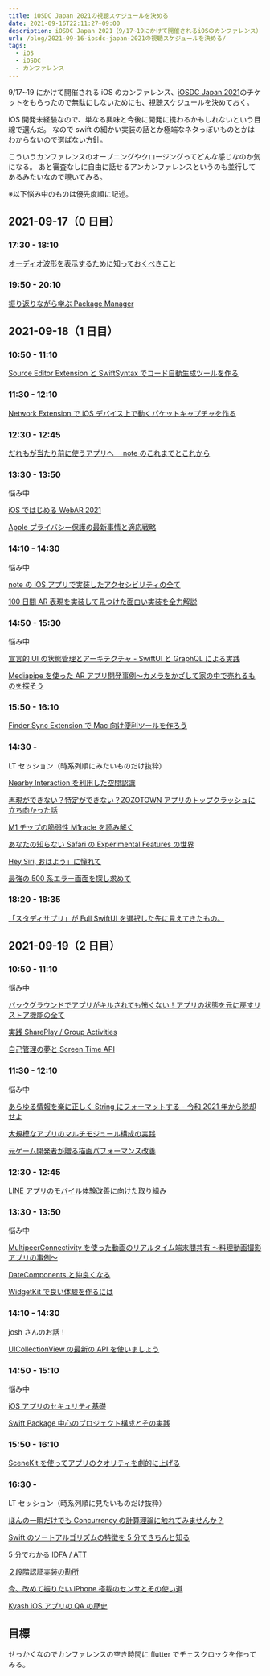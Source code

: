 ```yaml
---
title: iOSDC Japan 2021の視聴スケジュールを決める
date: 2021-09-16T22:11:27+09:00
description: iOSDC Japan 2021（9/17~19にかけて開催されるiOSのカンファレンス）のチケットをもらったので視聴スケジュールを決める。
url: /blog/2021-09-16-iosdc-japan-2021の視聴スケジュールを決める/
tags:
  - iOS
  - iOSDC
  - カンファレンス
---
```


9/17~19 にかけて開催される iOS のカンファレンス、[iOSDC Japan 2021](https://iosdc.jp/2021/)のチケットをもらったので無駄にしないためにも、視聴スケジュールを決めておく。

iOS 開発未経験なので、単なる興味と今後に開発に携わるかもしれないという目線で選んだ。
なので swift の細かい実装の話とか極端なネタっぽいものとかはわからないので選ばない方針。

こういうカンファレンスのオープニングやクロージングってどんな感じなのか気になる。
あと審査なしに自由に話せるアンカンファレンスというのも並行してあるみたいなので覗いてみる。

※以下悩み中のものは優先度順に記述。

## 2021-09-17（0 日目）

### 17:30 - 18:10

[オーディオ波形を表示するために知っておくべきこと](https://fortee.jp/iosdc-japan-2021/proposal/3cb93646-51fc-4db4-88af-9df049aa4812)

### 19:50 - 20:10

[振り返りながら学ぶ Package Manager](https://fortee.jp/iosdc-japan-2021/proposal/1d9f4c94-21c2-4e38-a440-fcd01b3a5826)

## 2021-09-18（1 日目）

### 10:50 - 11:10

[Source Editor Extension と SwiftSyntax でコード自動生成ツールを作る](https://fortee.jp/iosdc-japan-2021/proposal/734e9f50-1662-4aea-acc3-da4140a47dbd)

### 11:30 - 12:10

[Network Extension で iOS デバイス上で動くパケットキャプチャを作る](https://fortee.jp/iosdc-japan-2021/proposal/bd21b367-38aa-4d5f-a666-957a876de71d)

### 12:30 - 12:45

[だれもが当たり前に使うアプリへ　 note のこれまでとこれから](https://fortee.jp/iosdc-japan-2021/proposal/f924e5bf-e3b1-4252-80db-6dcccccc76bc)

### 13:30 - 13:50

悩み中

[iOS ではじめる WebAR 2021](https://fortee.jp/iosdc-japan-2021/proposal/bd8ac829-bad0-4640-aea2-94597d594bb0)

[Apple プライバシー保護の最新事情と適応戦略](https://fortee.jp/iosdc-japan-2021/proposal/475a40ce-125e-472e-8d21-98a279a42541)

### 14:10 - 14:30

悩み中

[note の iOS アプリで実装したアクセシビリティの全て](https://fortee.jp/iosdc-japan-2021/proposal/1388d639-901b-4e46-bba4-be866aba7130)

[100 日間 AR 表現を実装して見つけた面白い実装を全力解説](https://fortee.jp/iosdc-japan-2021/proposal/e19a7330-300f-4dc7-87c3-f027bcb8171d)

### 14:50 - 15:30

悩み中

[宣言的 UI の状態管理とアーキテクチャ - SwiftUI と GraphQL による実践](https://fortee.jp/iosdc-japan-2021/proposal/a85bf338-ae84-4ad0-ab12-8c02afc6e40c)

[Mediapipe を使った AR アプリ開発事例〜カメラをかざして家の中で売れるものを探そう](https://fortee.jp/iosdc-japan-2021/proposal/840828ad-6669-41d0-84ed-b8a1b861afc5)

### 15:50 - 16:10

[Finder Sync Extension で Mac 向け便利ツールを作ろう](https://fortee.jp/iosdc-japan-2021/proposal/891d13b7-9e95-498f-8adc-0cd099f5c15d)

### 14:30 -

LT セッション（時系列順にみたいものだけ抜粋）

[Nearby Interaction を利用した空間認識](https://fortee.jp/iosdc-japan-2021/proposal/f8d15487-459b-4124-8820-b552f942c0fe)

[再現ができない？特定ができない？ZOZOTOWN アプリのトップクラッシュに立ち向かった話](https://fortee.jp/iosdc-japan-2021/proposal/9e727add-f4d6-458f-9704-3f78318e60a7)

[M1 チップの脆弱性 M1racle を読み解く](https://fortee.jp/iosdc-japan-2021/proposal/3abc9393-0a30-4eda-825d-e73516095c22)

[あなたの知らない Safari の Experimental Features の世界](https://fortee.jp/iosdc-japan-2021/proposal/61612d2e-d7d0-4165-88fc-d86a2398253f)

[Hey Siri, おはよう」に憧れて](https://fortee.jp/iosdc-japan-2021/proposal/7fcc2a89-2ff0-4151-a9fb-395984db72c2)

[最強の 500 系エラー画面を探し求めて](https://fortee.jp/iosdc-japan-2021/proposal/497b77c0-1f5e-40ac-b9f6-e6f82406beb7)

### 18:20 - 18:35

[「スタディサプリ」が Full SwiftUI を選択した先に見えてきたもの。](https://fortee.jp/iosdc-japan-2021/proposal/04c4b5bc-b2ed-46c5-bdf7-6fbe35e72c22)

## 2021-09-19（2 日目）

### 10:50 - 11:10

悩み中

[バックグラウンドでアプリがキルされても怖くない！アプリの状態を元に戻すリストア機能の全て](https://fortee.jp/iosdc-japan-2021/proposal/32884426-2602-445f-a456-42cd1b9838e7)

[実践 SharePlay / Group Activities](https://fortee.jp/iosdc-japan-2021/proposal/ab023ecd-c164-4622-80b6-17a51dd2c55f)

[自己管理の夢と Screen Time API ](https://fortee.jp/iosdc-japan-2021/proposal/647ff9e9-7bcd-45a8-ae27-633d0af5220d)

### 11:30 - 12:10

悩み中

[あらゆる情報を楽に正しく String にフォーマットする - 令和 2021 年から脱却せよ](https://fortee.jp/iosdc-japan-2021/proposal/fa01a205-29bd-413d-8ba8-257555d4c7d0)

[大規模なアプリのマルチモジュール構成の実践](https://fortee.jp/iosdc-japan-2021/proposal/1b05a1c0-91ef-401a-b3f3-36f0e57a6a25)

[元ゲーム開発者が贈る描画パフォーマンス改善](https://fortee.jp/iosdc-japan-2021/proposal/ddf82e43-3c73-43ee-b647-bed6ac48c834)

### 12:30 - 12:45

[LINE アプリのモバイル体験改善に向けた取り組み](https://fortee.jp/iosdc-japan-2021/proposal/0fef5057-99b7-4fdc-8c8c-d05e9818ca37)

### 13:30 - 13:50

悩み中

[MultipeerConnectivity を使った動画のリアルタイム端末間共有 〜料理動画撮影アプリの事例〜 ](https://fortee.jp/iosdc-japan-2021/proposal/789fd79f-dad2-4079-a961-bb14b15a02ca)

[DateComponents と仲良くなる](https://fortee.jp/iosdc-japan-2021/proposal/f2717d74-8c84-4c22-8e0e-3751a166eed1)

[WidgetKit で良い体験を作るには](https://fortee.jp/iosdc-japan-2021/proposal/37c0a8f3-58cc-424a-a32b-ba136c93aac2)

### 14:10 - 14:30

josh さんのお話！

[UICollectionView の最新の API を使いましょう](https://fortee.jp/iosdc-japan-2021/proposal/d810039d-10f4-47c6-9178-c50c1b3c31bf)

### 14:50 - 15:10

悩み中

[iOS アプリのセキュリティ基礎](https://fortee.jp/iosdc-japan-2021/proposal/f4eeade3-e50b-4a49-91dc-22bbba321ecb)

[Swift Package 中心のプロジェクト構成とその実践](https://fortee.jp/iosdc-japan-2021/proposal/1338c9cc-363a-44a6-bbac-452b67b472fb)

### 15:50 - 16:10

[SceneKit を使ってアプリのクオリティを劇的に上げる](https://fortee.jp/iosdc-japan-2021/proposal/f267c8a5-20e7-4081-93d2-1dbc82136cbe)

### 16:30 -

LT セッション（時系列順に見たいものだけ抜粋）

[ほんの一瞬だけでも Concurrency の計算理論に触れてみませんか？](https://fortee.jp/iosdc-japan-2021/proposal/1ee9231b-b630-4838-a965-0e308a3429b8)

[Swift のソートアルゴリズムの特徴を 5 分できちんと知る](https://fortee.jp/iosdc-japan-2021/proposal/26d98ba7-de97-42ac-9763-1d4137e287ef)

[5 分でわかる IDFA / ATT](https://fortee.jp/iosdc-japan-2021/proposal/7b25b0ec-5e0c-493f-8d87-9c83031d33c8)

[２段階認証実装の勘所](https://fortee.jp/iosdc-japan-2021/proposal/9d436faa-9d45-4f50-bf33-969240f1dd9e)

[今、改めて振りたい iPhone 搭載のセンサとその使い道](https://fortee.jp/iosdc-japan-2021/proposal/b6878124-3280-4ed5-87bf-091d6be57202)

[Kyash iOS アプリの QA の歴史](https://fortee.jp/iosdc-japan-2021/proposal/32529829-3973-464b-9f92-248cdb5538f8)

## 目標

せっかくなのでカンファレンスの空き時間に flutter でチェスクロックを作ってみる。

